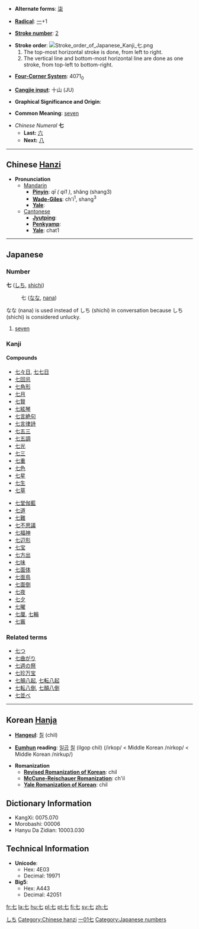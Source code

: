 * '''Alternate forms''': [[柒]]

* '''[[Wiktionary:Chinese radical index| Radical]]''': [[Wiktionary:Chinese radical index 一|一]]+1

* '''[[Wiktionary:Chinese total strokes index|Stroke number]]''': [[Wiktionary:Chinese total strokes index 2|2]]

*'''Stroke order''': [[Image:Stroke order of Japanese Kanji 七.png]]
*# The top-most horizontal stroke is done, from left to right.
*# The vertical line and bottom-most horizontal line are done as one stroke, from top-left to bottom-right. 

* '''[[Wiktionary:Chinese four corner index|Four-Corner System]]''': 4071<sub>0</sub>

* '''[[Wiktionary:Chinese Cangjie index|Cangjie input]]''': 十山 (JU)

* '''Graphical Significance and Origin''': 

* '''Common Meaning''': [[seven]]

*''Chinese Numeral'' '''七'''
**'''Last:''' [[六]]
**'''Next:''' [[八]]

----

== Chinese [[Hanzi]] ==

*'''Pronunciation '''
**[[Mandarin]]
***'''[[Pinyin]]''': ''qī ( qi1 )'', shǎng (shang3)
***'''[[Wade-Giles]]''': ch'i<sup>1</sup>, shang<sup>3</sup>
***'''[[Yale]]''': 
**[[Cantonese]]
***'''[[Jyutping]]''': 
***'''[[Penkyamp]]''': 
***'''[[Yale]]''': chat1


----

== Japanese ==
[[Category:Japanese language|しち]]
===Number===
'''七''' ([[しち]], [[shichi]])
:七 ([[なな]], [[nana]])

なな (nana) is used instead of しち (shichi) in conversation because しち (shichi) is considered unlucky.
#[[seven]]


===Kanji===
{{kanji|[[しち]] ([[shichi]]), [[しつ]] ([[shitsu]])|[[なな]] ([[nana]]), [[ななつ]] ([[nanatsu]]), [[ななたび]] ([[nanatabi]])}}
====Compounds====
{{top}}
*[[七々日]], [[七七日]]
*[[七回忌]]
*[[七角形]]
*[[七月]]
*[[七賢]]
*[[七絃琴]]
*[[七言絶句]]
*[[七言律詩]]
*[[七五三]]
*[[七五調]]
*[[七光]]
*[[七三]]
*[[七重]]
*[[七色]]
*[[七星]]
*[[七生]]
*[[七草]]
{{mid}}
*[[七堂伽藍]]
*[[七道]]
*[[七難]]
*[[七不思議]]
*[[七福神]]
*[[七辺形]]
*[[七宝]]
*[[七方出]]
*[[七味]]
*[[七面体]]
*[[七面鳥]]
*[[七面倒]]
*[[七夜]]
*[[七夕]]
*[[七曜]]
*[[七厘]], [[七輪]]
*[[七竈]]
{{bottom}}


===Related terms===
*[[七つ]]
*[[七曲がり]]
*[[七週の祭]]
*[[七珍万宝]]
*[[七顛八起]], [[七転八起]]
*[[七転八倒]], [[七顛八倒]]
*[[七並べ]]

----

== Korean [[Hanja]] ==

* '''[[Hangeul]]''': [[칠]] (chil)

* '''[[Eumhun]] reading''': [[일곱]] [[칠]] (ilgop chil) (/irkop/ < Middle Korean /nirkop/ < Middle Korean /nirkup/)

* '''Romanization'''
** '''[[Revised Romanization of Korean]]''': chil
** '''[[McCune-Reischauer Romanization]]''': ch'il
** '''[[Yale Romanization of Korean]]''': chil


== Dictionary Information ==

* KangXi: 0075.070
* Morobashi: 00006
* Hanyu Da Zidian: 10003.030

== Technical Information ==

* '''Unicode''':
** Hex: 4E03
** Decimal: 19971
* '''Big5''':
** Hex: A443
** Decimal: 42051

[[Category:Chinese hanzi]]
[[Category:Japanese kanji|一01七]]
[[Category:Japanese numbers]]

[[fr:七]]
[[la:七]]
[[hu:七]]
[[pl:七]]
[[pt:七]]
[[fi:七]]
[[sv:七]]
[[zh:七]]